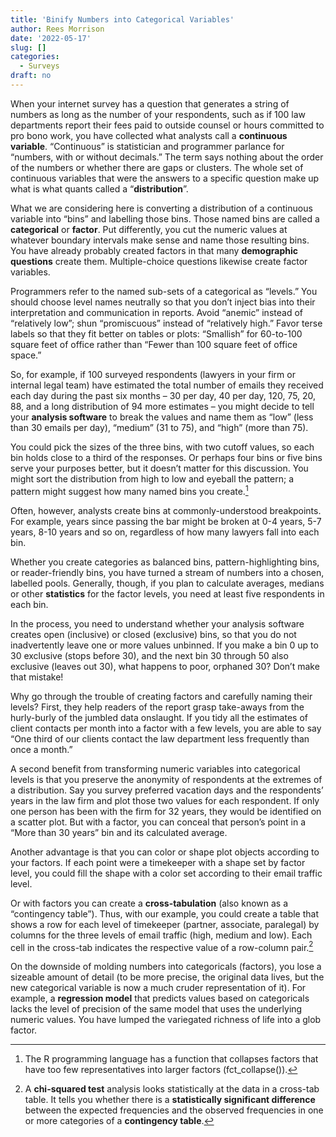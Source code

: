 ```yaml
---
title: 'Binify Numbers into Categorical Variables'
author: Rees Morrison
date: '2022-05-17'
slug: []
categories:
  - Surveys
draft: no 
---
```


When your internet survey has a question that generates a string of numbers as long as the number of your respondents, such as if 100 law departments report their fees paid to outside counsel or hours committed to pro bono work, you have collected what analysts call a **continuous variable**.  “Continuous” is statistician and programmer parlance for “numbers, with or without decimals.”  The term says nothing about the order of the numbers or whether there are gaps or clusters.  The whole set of continuous variables that were the answers to a specific question make up what is what quants called a “**distribution**”.  

What we are considering here is converting a distribution of a continuous variable into “bins” and labelling those bins.  Those named bins are called a **categorical** or **factor**.   Put differently, you cut the numeric values at whatever boundary intervals make sense and name those resulting bins.   You have already probably created factors in that many **demographic questions** create them.  Multiple-choice questions likewise create factor variables.

Programmers refer to the named sub-sets of a categorical as “levels.”  You should choose level names neutrally so that you don’t inject bias into their interpretation and communication in reports.  Avoid “anemic” instead of “relatively low”; shun “promiscuous” instead of “relatively high.”   Favor terse labels so that they fit better on tables or plots:  “Smallish” for 60-to-100 square feet of office rather than “Fewer than 100 square feet of office space.”

So, for example, if 100 surveyed respondents (lawyers in your firm or internal legal team) have estimated the total number of emails they received each day during the past six months -- 30 per day, 40 per day, 120, 75, 20, 88, and a long distribution of 94 more estimates -- you might decide to tell your **analysis software** to break the values and name them as  “low” (less than 30 emails per day), “medium” (31 to 75), and “high” (more than 75).

You could pick the sizes of the three bins, with two cutoff values, so each bin holds close to a third of the responses.  Or perhaps four bins or five bins serve your purposes better, but it doesn’t matter for this discussion.  You might sort the distribution from high to low and eyeball the pattern; a pattern might suggest how many named bins you create.^[The R programming language has a function that collapses factors that have too few representatives into larger factors (fct_collapse()).] 

Often, however, analysts create bins at commonly-understood breakpoints.  For example, years since passing the bar might be broken at 0-4 years, 5-7 years, 8-10 years and so on, regardless of how many lawyers fall into each bin.    

Whether you create categories as balanced bins, pattern-highlighting bins, or reader-friendly bins, you have turned a stream of numbers into a chosen, labelled pools.  Generally, though, if you plan to calculate averages, medians or other **statistics** for the factor levels, you need at least five respondents in each bin.

In the process, you need to understand whether your analysis software creates open (inclusive) or closed (exclusive) bins, so that you do not inadvertently leave one or more values unbinned.  If you make a bin 0 up to 30 exclusive (stops before 30), and the next bin 30 through 50 also exclusive (leaves out 30), what happens to poor, orphaned 30?  Don’t make that mistake!

Why go through the trouble of creating factors and carefully naming their levels?  First, they help readers of the report grasp take-aways from the hurly-burly of the jumbled data onslaught.  If you tidy all the estimates of client contacts per month into a factor with a few levels, you are able to say “One third of our clients contact the law department less frequently than once a month.”   

A second benefit from transforming numeric variables into categorical levels is that you preserve the anonymity of respondents at the extremes of a distribution.  Say you survey preferred vacation days and the respondents’ years in the law firm and plot those two values for each respondent.  If only one person has been with the firm for 32 years, they would be identified on a scatter plot.  But with a factor, you can conceal that person’s point in a “More than 30 years” bin and its calculated average.

Another advantage is that you can color or shape plot objects according to your factors.  If each point were a timekeeper with a shape set by factor level, you could fill the shape with a color set according to their email traffic level.  

Or with factors you can create a **cross-tabulation** (also known as a “contingency table”).   Thus, with our example, you could create a table  that shows a row for each level of timekeeper (partner, associate, paralegal) by columns for the three levels of email traffic (high, medium and low).   Each cell in the cross-tab indicates the respective value of a row-column pair.^[ A **chi-squared test** analysis looks statistically at the data in a cross-tab table.  It tells you whether there is a **statistically significant difference** between the expected frequencies and the observed frequencies in one or more categories of a **contingency table**.]

<!-- See the example below -->

On the downside of molding numbers into categoricals (factors), you lose a sizeable amount of detail (to be more precise, the original data lives, but the new categorical variable is now a much cruder representation of it).  For example, a **regression model** that predicts values based on categoricals lacks the level of precision of the same model that uses the underlying numeric values.  You have lumped the variegated richness of life into a glob factor.

<!-- Book: -->
<!-- Source:  -->
